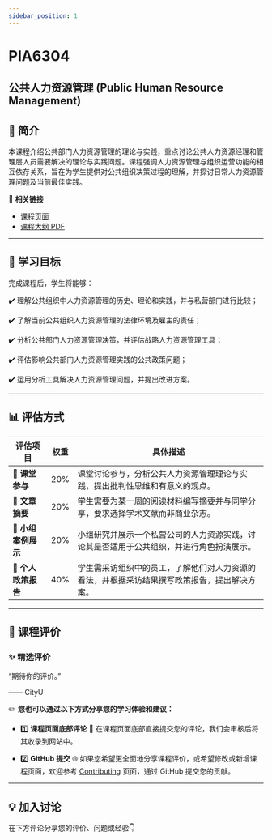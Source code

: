```yaml
---
sidebar_position: 1
---
```


# PIA6304
## 公共人力资源管理 (Public Human Resource Management)

## **📘 简介**
本课程介绍公共部门人力资源管理的理论与实践，重点讨论公共人力资源经理和管理层人员需要解决的理论与实践问题。课程强调人力资源管理与组织运营功能的相互依存关系，旨在为学生提供对公共组织决策过程的理解，并探讨日常人力资源管理问题及当前最佳实践。

🔗 **相关链接**
- [课程页面](https://www.cityu.edu.hk/catalogue/pg/202425/course/PIA6304.htm)
- [课程大纲 PDF](https://www.cityu.edu.hk/catalogue/pg/202425/course/PIA6304.pdf)

---

## **🎯 学习目标**

完成课程后，学生将能够：

✔️ 理解公共组织中人力资源管理的历史、理论和实践，并与私营部门进行比较；

✔️ 了解当前公共组织人力资源管理的法律环境及雇主的责任；

✔️ 分析公共部门人力资源管理决策，并评估战略人力资源管理工具；

✔️ 评估影响公共部门人力资源管理实践的公共政策问题；

✔️ 运用分析工具解决人力资源管理问题，并提出改进方案。

---

## **📊 评估方式**

| **评估项目**               | **权重** | **具体描述**                                                                                       |
|---------------------------|---------|---------------------------------------------------------------------------------------------------|
| **🎤 课堂参与**             | 20%     | 课堂讨论参与，分析公共人力资源管理理论与实践，提出批判性思维和有意义的观点。                           |
| **📑 文章摘要**             | 20%     | 学生需要为某一周的阅读材料编写摘要并与同学分享，要求选择学术文献而非商业杂志。                         |
| **📝 小组案例展示**         | 20%     | 小组研究并展示一个私营公司的人力资源实践，讨论其是否适用于公共组织，并进行角色扮演展示。                 |
| **📄 个人政策报告**         | 40%     | 学生需采访组织中的员工，了解他们对人力资源的看法，并根据采访结果撰写政策报告，提出解决方案。                |

---

## **💬 课程评价**

### ✨ **精选评价**
<div className={commentStyles.commentBox}>
    <p className={commentStyles.commentText}>
        “期待你的评价。”
    </p>
    <p className={commentStyles.commentAuthor}>—— CityU</p>
</div>

✏️ **您也可以通过以下方式分享您的学习体验和建议：**

- 1️⃣ **课程页面底部评论**
💬 在课程页面底部直接提交您的评论，我们会审核后将其收录到网站中。

- 2️⃣ **GitHub 提交**
🌐 如果您希望更全面地分享课程评价，或希望修改或新增课程页面，欢迎参考 [Contributing](https://penjc.github.io/CityU/contributing) 页面，通过 GitHub 提交您的贡献。

---

## **💡 加入讨论**

在下方评论分享您的评价、问题或经验👇
<Utterances />